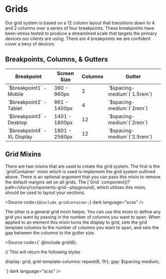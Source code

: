 
<Meta title="Design/Grid Tokens" />

<main className="sb-unstyled doc-wrapper">
<h1 className="h1">Grids</h1>

<span className="p">
  Our grid system is based on a 12 column layout that transitions down to 4 and 2 columns over a series of four
  breakpoints. These breakpoints have been-stress tested to produce a streamlined scale that targets the primary devices
  our clients are using. There are 4 breakpoints we are confident cover a bevy of devices:
</span>

<Grid hasMargins={false}>
  <div className="grid-example"></div>
  <div className="grid-example"></div>
  <div className="grid-example"></div>
  <div className="grid-example"></div>
  <div className="grid-example"></div>
  <div className="grid-example"></div>
  <div className="grid-example"></div>
  <div className="grid-example"></div>
  <div className="grid-example"></div>
  <div className="grid-example"></div>
  <div className="grid-example"></div>
  <div className="grid-example"></div>

</Grid>

## <span className="h2">Breakpoints, Columns, & Gutters</span>

<table className="token-table">
  <thead>
    <tr>
      <th>Breakpoint</th>
      <th>Screen Size</th>
      <th>Columns</th>
      <th>Gutter</th>
    </tr>
  </thead>
  <tbody>
    <tr>
      <td>
        <span className="token">`$breakpoint1` - Mobile</span>
      </td>
      <td>
        <span className="property">360 - 960px</span>
      </td>
      <td>
        <span className="property">2</span>
      </td>
      <td>
        <span className="property">`$spacing-medium`(`1.5rem`)</span>
      </td>
    </tr>
    <tr>
      <td>
        <span className="token">`$breakpoint2` - Tablet</span>
      </td>
      <td>
        <span className="property">961 - 1400px</span>
      </td>
      <td>
        <span className="property">4</span>
      </td>
      <td>
        <span className="property">`$spacing-medium`(`2rem`)</span>
      </td>
    </tr>
    <tr>
      <td>
        <span className="token">`$breakpoint3` - Desktop</span>
      </td>
      <td>
        <span className="property">1401 - 1800px</span>
      </td>
      <td>
        <span className="property">12</span>
      </td>
      <td>
        <span className="property">`$spacing-medium`(`2rem`)</span>
      </td>
    </tr>
    <tr>
      <td>
        <span className="token">`$breakpoint4` - XL Display</span>
      </td>
      <td>
        <span className="property">1801 - 2560px</span>
      </td>
      <td>
        <span className="property">12</span>
      </td>
      <td>
        <span className="property">`$spacing-medium`(`2.5rem`)</span>
      </td>
    </tr>
  </tbody>
</table>

## <span className="h2">Grid Mixins</span>

<span className="p">
  There are two mixins that are used to create the grid system. The first is the `gridContainer` mixin which is used to implement the grid system outlined above. There is an optional argument that you can pass this mixin to remove the default margins set on all grids. The [`Grid` component](?path=/story/components-grid--playground), which utilizes this mixin, should be used to layout your sections.

<Source code={`@include gridContainer;`} dark language="scss" />

</span>

<span className="p">
  The other is a general grid mixin helper. You can use this mixin to define any grid you want by passing in the number of columns you want to span. When applied to an element this mixin turns the display to grid, sets the grid template columns to the number of columns you want to span, and sets the gap between the columns to the gutter size.

<Source code={`
@include grid(6);

// This will return the following styles

display: grid;
grid-template-columns: repeat(6, 1fr);
gap: $spacing-medium;

`} dark language="scss" />

</span>

</main>

